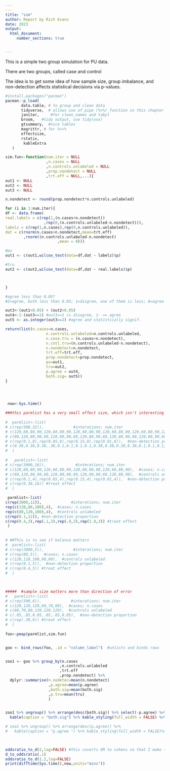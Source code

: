 ```yaml
---
---
title: "sim"
author: Report by Rich Evans
date: 2023
output: 
  html_document:
     number_sections: true


---
```


This is a simple two group simulation for PU data. 

There are two groups, called case and control

The idea is to get some idea of how sample size, group imbalance, and non-detection affects statistical decisions via p-values.

```r
#install.packages("pacman")
pacman::p_load(
       data.table, # to group and clean data
       tidyverse,  # allows use of pipe (%>%) function in this chapter
       janitor,     #for clean_names and tabyl
       broom,   #tidy output, use tidy(xxx)
       gtsummary,  #nice tables
       magrittr, # for %<>%
       effectsize,
       rstatix,
        kableExtra
   ) 
```




```r

sim.fun<-function(num.iter = NULL
                  ,n.cases = NULL    
                  ,n.controls.unlabeled = NULL          
                  ,prop.nondetect = NULL
                  ,trt.eff = NULL,...){
out1 <- NULL
out2 <- NULL
out3 <- NULL

n.nondetect <- round(prop.nondetect*n.controls.unlabeled)

for (i in 1:num.iter){
df <- data.frame(
real.labels = c(rep(1,(n.cases+n.nondetect))
                 ,rep(0,(n.controls.unlabeled-n.nondetect))),
labelz = c(rep(1,n.cases),rep(0,n.controls.unlabeled)),
dat = c(rnorm(n.cases+n.nondetect,mean=trt.eff)
        ,rnorm((n.controls.unlabeled-n.nondetect)
                       ,mean = 0)))

#pu
out1 <- c(out1,wilcox_test(data=df,dat ~ labelz)$p)

#tru
out2 <- c(out2,wilcox_test(data=df,dat ~ real.labels)$p)



}

#agree less than 0.05?
#2=agree, both less than 0.05; 1=disgree, one of them is less; 0=agree both are above agree

out3<-(out1<0.05) + (out2<0.05) 
out4<-1-(out3==1) #out3==1 is disagree, 1- == agree
out5 <- as.integer(out3==2) #agree and statistically signif.

return(list(n.cases=n.cases,
                  n.controls.unlabeled=n.controls.unlabeled,
                  n.case.tru = (n.cases+n.nondetect),
                  n.cntl.tru=(n.controls.unlabeled-n.nondetect),
                  n.nondetect=n.nondetect,
                  trt.eff=trt.eff,
                  prop.nondetect=prop.nondetect,
                  pu=out1,
                  tru=out2,
                  p.agree = out4,
                  both.sig= out5))
}


                    
```





```r
 now<-Sys.time()

###this parmlist has a very small effect size, which isn't interesting
 
#  parmlist<-list(
# c(rep(500,32)),             #interations; num.iter
# c(120,60,80,90,120,60,80,90,120,60,80,90,120,60,80,90,120,60,80,90,120,60,80,90,120,60,80,90,120,60,80,90),  #cases; n.cases
# c(60,120,80,90,60,120,80,90,60,120,80,90,60,120,80,90,60,120,80,90,60,120,80,90,60,120,80,90,60,120,80,90),  #controls unlabeled
# c(rep(0.1,8),rep(0.05,8),rep(0.15,8),rep(0.01,8)),  #non-detection proportion
# c(0.38,0.38,0.38,.38,0.1,0.1,0.1,0.1,0.38,0.38,0.38,0.38,0.1,0.1,0.1,0.1,0.38,0.38,0.38,.38,0.1,0.1,0.1,0.1,0.38,0.38,0.38,0.38,0.1,0.1,0.1,0.1) #treat effect
#  )
 
#   parmlist<-list(
# c(rep(3000,16)),             #interations; num.iter
# c(120,60,80,90,120,60,80,90,120,60,80,90,120,60,80,90),  #cases; n.cases
# c(60,120,80,90,60,120,80,90,60,120,80,90,60,120,80,90),  #controls unlabeled
# c(rep(0.1,4),rep(0.05,4),rep(0.15,4),rep(0.01,4)),  #non-detection proportion
# c(rep(0.38,16)) #treat effect
#  )

 parmlist<-list(
c(rep(3000,12)),             #interations; num.iter
rep(c(120,80,100),4),  #cases; n.cases
rep(c(80,120,100),4),  #controls unlabeled
c(rep(0.1,12)), #non-detection proportion
c(rep(0.4,3),rep(.1,3),rep(.9,3),rep(1.8,3)) #treat effect
 )
 
  
# ##This is to see if balance matters
#  parmlist<-list(
# c(rep(3000,5)),             #interations; num.iter
# c(rep(80,5)),  #cases; n.cases
# c(120,110,100,90,80),  #controls unlabeled
# c(rep(0.1,5)),  #non-detection proportion
# c(rep(0.4,5)) #treat effect
#  )


 
#####  #sample size matters more than direction of error
#   parmlist<-list(
# c(rep(500,6)),             #interations; num.iter
# c(120,120,120,60,70,80),  #cases; n.cases
# c(60,70,80,120,120,120),  #controls unlabeled
# c(.05,.05,0.05,.05,.05,0.05),  #non-detection proportion
# c(rep(.38,6)) #treat effect
#  )
 
foo<-pmap(parmlist,sim.fun)


goo <- bind_rows(foo, .id = "column_label")  #unlists and binds rows


zoo1 <- goo %>% group_by(n.cases
                        ,n.controls.unlabeled
                        ,trt.eff
                        ,prop.nondetect) %>% 
  dplyr::summarise(n.nodetec=mean(n.nondetect)
                   ,p.agree=mean(p.agree)
                   ,both.sig=mean(both.sig)
                   ,p.tru=mean(tru)
                   )


zoo1 %>% ungroup() %>% arrange(desc(both.sig)) %>% select(-p.agree) %>% 
  kable(caption = "both.sig") %>% kable_styling(full_width = FALSE) %>% kable_classic()

# zoo1 %>% ungroup() %>% arrange(desc(p.agree)) %>%
#   kable(caption = "p.agree ") %>% kable_styling(full_width = FALSE)%>% kable_classic()

 

oddsratio_to_d(2,log=FALSE) #this coverts OR to cohens so that I make this like SNPs data
d_to_oddsratio(.1)
oddsratio_to_d(1.2,log=FALSE)
print(difftime(Sys.time(),now,units="mins"))
 
```



